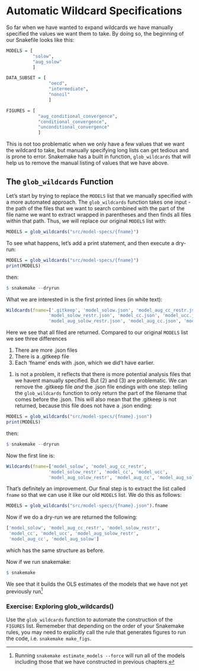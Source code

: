 # Automatic Wildcard Specifications

So far when we have wanted to expand wildcards we have manually specified the values we want them to take.
By doing so, the beginning of our Snakefile looks like this:

```r
MODELS = [
          "solow",
          "aug_solow"
          ]

DATA_SUBSET = [
                "oecd",
                "intermediate",
                "nonoil"
                ]

FIGURES = [
            "aug_conditional_convergence",
            "conditional_convergence",
            "unconditional_convergence"
            ]
```

This is not too problematic when we only have a few values that we want the wildcard to take,
    but manually specifying long lists can get tedious and is prone to error.
Snakemake has a built in function, `glob_wildcards` that will help us to remove the manual listing of values that we have above.

## The `glob_wildcards` Function

Let's start by trying to replace the `MODELS` list that we manually specified with a more automated approach.
The `glob_wildcards` function takes one input - the path of the files that we want to search combined with the part of the file name we want to extract wrapped in parentheses and then finds all files within that path.
Thus, we will replace our original `MODELS` list with:

```r
MODELS = glob_wildcards("src/model-specs/{fname}")
```

To see what happens, let's add a print statement, and then execute a dry-run:
```r
MODELS = glob_wildcards("src/model-specs/{fname}")
print(MODELS)
```
then:
```r
$ snakemake --dryrun
```

What we are interested in is the first printed lines (in white text):
```r
Wildcards(fname=['.gitkeep', 'model_solow.json', 'model_aug_cc_restr.json',
                'model_solow_restr.json', 'model_cc.json', 'model_ucc.json',
                'model_aug_solow_restr.json', 'model_aug_cc.json', 'model_aug_solow.json'])
```

Here we see that all filed are returned.
Compared to our original `MODELS` list we see three differences

1. There are more .json files
2. There is a .gitkeep file
3. Each 'fname' ends with .json, which we did't have earlier.

(1) is not a problem, it reflects that there is more potential analysis files that we havent manually specified.
But (2) and (3) are problematic.
We can remove the .gitkeep file *and* the .json file endings with one step:
telling the `glob_wildcards` function to only return the part of the filename that comes before the .json.
This will also mean that the .gitkeep is not returned, because this file does not have a .json ending:

```r
MODELS = glob_wildcards("src/model-specs/{fname}.json")
print(MODELS)
```
then:
```r
$ snakemake --dryrun
```
Now the first line is:
```r
Wildcards(fname=['model_solow', 'model_aug_cc_restr',
                'model_solow_restr', 'model_cc', 'model_ucc',
                'model_aug_solow_restr', 'model_aug_cc', 'model_aug_solow'])
```

That's definitely an improvement.
Our final step is to extract the list called `fname` so that we can use it like our old `MODELS` list.
We do this as follows:
```r
MODELS = glob_wildcards("src/model-specs/{fname}.json").fname
```

Now if we do a dry-run we are returned the following:

```r
['model_solow', 'model_aug_cc_restr', 'model_solow_restr',
 'model_cc', 'model_ucc', 'model_aug_solow_restr',
 'model_aug_cc', 'model_aug_solow']
```
which has the same structure as before.

Now if we run snakemake:
```r
$ snakemake
```
We see that it builds the OLS estimates of the models that we have not yet previously run^[
    Running `snakemake estimate_models --force` will run all of the models including those that we have constructed in previous chapters.
]

### Exercise: Exploring glob_wildcards() {- .exercise}

Use the `glob_wildcards` function to automate the construction of the `FIGURES` list.
Rememeber that depending on the order of your Snakemake rules, you may need to explicitly call the rule that generates figures to run the code, i.e. `snakemake make_figs`.
